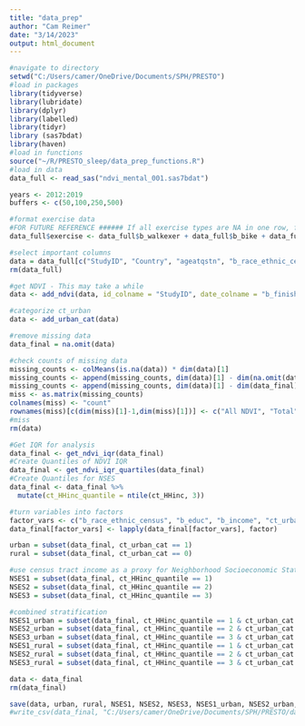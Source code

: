 ```yaml
---
title: "data_prep"
author: "Cam Reimer"
date: "3/14/2023"
output: html_document
---
```


```r
#navigate to directory 
setwd("C:/Users/camer/OneDrive/Documents/SPH/PRESTO")
#load in packages 
library(tidyverse)
library(lubridate)
library(dplyr)
library(labelled)
library(tidyr)
library (sas7bdat)
library(haven)
#load in functions
source("~/R/PRESTO_sleep/data_prep_functions.R")
#load in data
data_full <- read_sas("ndvi_mental_001.sas7bdat")
```

```r
years <- 2012:2019
buffers <- c(50,100,250,500)

#format exercise data 
#FOR FUTURE REFERENCE ###### If all exercise types are NA in one row, final value is NA. If at least one is NOT NA, all other NAs in that row should be 0. TAKE THE SUM OF ALL non-NAs.
data_full$exercise <- data_full$b_walkexer + data_full$b_bike + data_full$b_jogswimraq + data_full$b_aerobics + data_full$b_freeweights + data_full$b_yoga

#select important columns
data = data_full[c("StudyID", "Country", "ageatqstn", "b_race_ethnic_census", "b_educ", "b_income", "ct_HHinc", "ct_lths", "ct_urban", "pss_score", "b_mdi_score",  "b_finisheddate", "b_hourssleep", "b_currentjob", "b_jobhrsperweek","exercise", generate_all_ndvi_colnames(years,buffers))]
rm(data_full)

#get NDVI - This may take a while
data <- add_ndvi(data, id_colname = "StudyID", date_colname = "b_finisheddate", buffers=buffers)

#categorize ct_urban
data <- add_urban_cat(data)
```

```r
#remove missing data 
data_final = na.omit(data)

#check counts of missing data 
missing_counts <- colMeans(is.na(data)) * dim(data)[1]
missing_counts <- append(missing_counts, dim(data)[1] - dim(na.omit(data[,grep("ndvi", names(data))]))[1])
missing_counts <- append(missing_counts, dim(data)[1] - dim(data_final)[1])
miss <- as.matrix(missing_counts)
colnames(miss) <- "count"
rownames(miss)[c(dim(miss)[1]-1,dim(miss)[1])] <- c("All NDVI", "Total")
#miss
rm(data)
```

```r
#Get IQR for analysis 
data_final <- get_ndvi_iqr(data_final)
#Create Quantiles of NDVI IQR
data_final <- get_ndvi_iqr_quartiles(data_final)
#Create Quantiles for NSES
data_final <- data_final %>%
  mutate(ct_HHinc_quantile = ntile(ct_HHinc, 3))

#turn variables into factors 
factor_vars <- c("b_race_ethnic_census", "b_educ", "b_income", "ct_urban_cat", "b_currentjob", names(data_final[grep("quantile", names(data_final))]))
data_final[factor_vars] <- lapply(data_final[factor_vars], factor)
```

```r
urban = subset(data_final, ct_urban_cat == 1)
rural = subset(data_final, ct_urban_cat == 0)

#use census tract income as a proxy for Neighborhood Socioeconomic Status
NSES1 = subset(data_final, ct_HHinc_quantile == 1)
NSES2 = subset(data_final, ct_HHinc_quantile == 2)
NSES3 = subset(data_final, ct_HHinc_quantile == 3)

#combined stratification
NSES1_urban = subset(data_final, ct_HHinc_quantile == 1 & ct_urban_cat ==1)
NSES2_urban = subset(data_final, ct_HHinc_quantile == 2 & ct_urban_cat ==1)
NSES3_urban = subset(data_final, ct_HHinc_quantile == 3 & ct_urban_cat ==1)
NSES1_rural = subset(data_final, ct_HHinc_quantile == 1 & ct_urban_cat ==0)
NSES2_rural = subset(data_final, ct_HHinc_quantile == 2 & ct_urban_cat ==0)
NSES3_rural = subset(data_final, ct_HHinc_quantile == 3 & ct_urban_cat ==0)

data <- data_final
rm(data_final)
```

```r
save(data, urban, rural, NSES1, NSES2, NSES3, NSES1_urban, NSES2_urban, NSES3_urban, NSES1_rural, NSES2_rural, NSES3_rural, file = "C:/Users/camer/OneDrive/Documents/SPH/PRESTO/data/data_processed_sleep.RData")
#write_csv(data_final, "C:/Users/camer/OneDrive/Documents/SPH/PRESTO/data/data_processed.csv")
```


